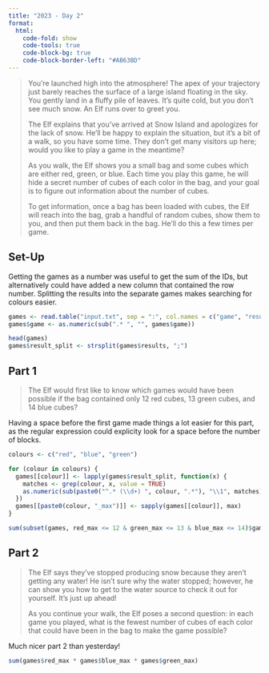 ```yaml
---
title: "2023 - Day 2"
format:
  html:
    code-fold: show
    code-tools: true
    code-block-bg: true
    code-block-border-left: "#AB63BD"
---
```


> You're launched high into the atmosphere! The apex of your trajectory just barely reaches the surface of a large island floating in the sky. You gently land in a fluffy pile of leaves. It's quite cold, but you don't see much snow. An Elf runs over to greet you.
>
> The Elf explains that you've arrived at Snow Island and apologizes for the lack of snow. He'll be happy to explain the situation, but it's a bit of a walk, so you have some time. They don't get many visitors up here; would you like to play a game in the meantime?
>
> As you walk, the Elf shows you a small bag and some cubes which are either red, green, or blue. Each time you play this game, he will hide a secret number of cubes of each color in the bag, and your goal is to figure out information about the number of cubes.
>
> To get information, once a bag has been loaded with cubes, the Elf will reach into the bag, grab a handful of random cubes, show them to you, and then put them back in the bag. He'll do this a few times per game.

## Set-Up

Getting the games as a number was useful to get the sum of the IDs, but alternatively could have added a new column that contained the row number. Splitting the results into the separate games makes searching for colours easier.

```r
games <- read.table("input.txt", sep = ":", col.names = c("game", "results"))
games$game <- as.numeric(sub(".* ", "", games$game))

head(games)
games$result_split <- strsplit(games$results, ";")
```

## Part 1

> The Elf would first like to know which games would have been possible if the bag contained only 12 red cubes, 13 green cubes, and 14 blue cubes?

Having a space before the first game made things a lot easier for this part, as the regular expression could explicity look for a space before the number of blocks.

```r
colours <- c("red", "blue", "green")

for (colour in colours) {
  games[[colour]] <- lapply(games$result_split, function(x) {
    matches <- grep(colour, x, value = TRUE)
    as.numeric(sub(paste0("^.* (\\d+) ", colour, ".*"), "\\1", matches))
  })
  games[[paste0(colour, "_max")]] <- sapply(games[[colour]], max)
}

sum(subset(games, red_max <= 12 & green_max <= 13 & blue_max <= 14)$game)
```

## Part 2

> The Elf says they've stopped producing snow because they aren't getting any water! He isn't sure why the water stopped; however, he can show you how to get to the water source to check it out for yourself. It's just up ahead!
>
> As you continue your walk, the Elf poses a second question: in each game you played, what is the fewest number of cubes of each color that could have been in the bag to make the game possible?

Much nicer part 2 than yesterday!

```r
sum(games$red_max * games$blue_max * games$green_max)
```
